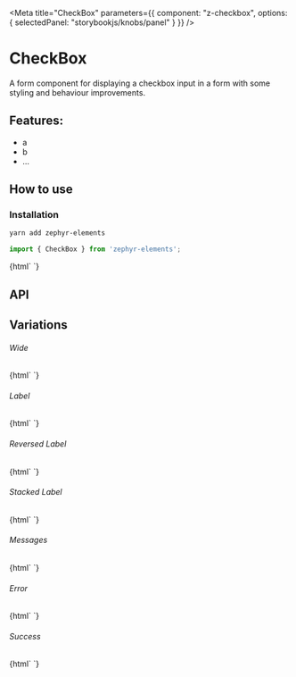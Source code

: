 

<Meta 
  title="CheckBox"
  parameters={{
    component: "z-checkbox",
    options: { selectedPanel: "storybookjs/knobs/panel" }
  }}
/>

# CheckBox

A form component for displaying a checkbox input in a form with some styling and behaviour improvements.

## Features:

- a
- b
- ...

## How to use

### Installation

```bash
yarn add zephyr-elements
```

```js
import { CheckBox } from 'zephyr-elements';
```

<Preview withToolbar>
  <Story name="Simple">
    {html`
      <z-checkbox id="simple"></z-checkbox>
    `}
  </Story>
</Preview>

## API

<Props of="z-checkbox" />

## Variations

###### Wide

<Story name="Wide">
  {html`
    <z-checkbox id="wide" wide></z-checkbox>
  `}
</Story>

###### Label

<Story name="Label">
  {html`
    <z-checkbox id="label" label="Name"></z-checkbox>
  `}
</Story>

###### Reversed Label 

<Story name="Reversed Label">
  {html`
    <z-checkbox id="label" label="Name" reversed></z-checkbox>
  `}
</Story>

###### Stacked Label

<Story name="Stacked Label">
  {html`
    <z-checkbox id="stacked-label" label="Name" .inline=${false}></z-checkbox>
  `}
</Story>


###### Messages

<Story name="Messages">
  {html`
    <z-checkbox id="messages" label="Name" .messages=${['This is a message']}></z-checkbox>
  `}
</Story>

###### Error

<Story name="Error">
  {html`
    <z-checkbox id="error" label="Name" status="error" .checked=${true}></z-checkbox>
  `}
</Story>

###### Success 

<Story name="Success">
  {html`
    <z-checkbox id="success" label="Name" status="success" .checked=${true}></z-checkbox>
  `}
</Story>
